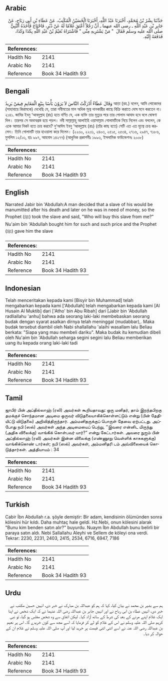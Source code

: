 ## Arabic


<div dir="rtl" lang="ar" style={{fontSize:'larger',backgroundColor:'#f8f9fa',padding:20}}>
حَدَّثَنَا بِشْرُ بْنُ مُحَمَّدٍ، أَخْبَرَنَا عَبْدُ اللَّهِ، أَخْبَرَنَا الْحُسَيْنُ الْمُكْتِبُ، عَنْ عَطَاءِ بْنِ أَبِي رَبَاحٍ، عَنْ جَابِرِ بْنِ عَبْدِ اللَّهِ ـ رضى الله عنهما ـ أَنَّ رَجُلاً أَعْتَقَ غُلاَمًا لَهُ عَنْ دُبُرٍ، فَاحْتَاجَ فَأَخَذَهُ النَّبِيُّ صلى الله عليه وسلم فَقَالَ ‏ "‏ مَنْ يَشْتَرِيهِ مِنِّي ‏"‏ فَاشْتَرَاهُ نُعَيْمُ بْنُ عَبْدِ اللَّهِ بِكَذَا وَكَذَا، فَدَفَعَهُ إِلَيْهِ‏.‏
</div>
<div style={{backgroundColor:'#f8f9fa',padding:20, marginBottom: 10}}><table> <thead> <tr> <th>References:</th> <th></th> </tr> </thead> <tbody><tr><td>Hadith No</td><td>2141</td></tr><tr><td>Arabic No</td><td>2141</td></tr><tr><td>Reference</td><td>Book 34 Hadith 93</td></tr></tbody></table></div>

## Bengali


<div dir="ltr" lang="bn" style={{fontSize:'larger',backgroundColor:'#f8f9fa',padding:20}}>
وَقَالَ عَطَاءٌ أَدْرَكْتُ النَّاسَ لاَ يَرَوْنَ بَأْسًا بِبَيْعِ الْمَغَانِمِ فِيمَنْ يَزِيدُ আতা (রহ.) বলেন, আমি লোকেদের (সাহাবায়ে কিরামকে) দেখেছি যে, তারা গনীমতের মাল অধিক মূল্য দানকারীর কাছে বিক্রি করাতে দোষ মনে করতেন না। ২১৪১. জাবির ইবনু ‘আবদুল্লাহ (রাঃ) হতে বর্ণিত যে, এক ব্যক্তি তার মৃত্যুর পরে তার গোলাম আযাদ হবে বলে ঘোষণা দিল। তারপর সে অভাবগ্রস্ত হয়ে পড়ল। নবী সাল্লাল্লাহু আলাইহি ওয়াসাল্লাম গোলামটিকে নিয়ে নিলেন এবং বললেন, কে একে আমার নিকট হতে ক্রয় করবে? নু‘আঈম ইবনু ‘আবদুল্লাহ (রাঃ) (তাঁর কাছ হতে) সেটি এত এত মূল্যে ক্রয় করলেন। তিনি গোলামটি তার হাওয়ালা করে দিলেন। (২২৩০, ২২৩১, ২৪০৩, ২৫১৫, ২৫৩৪, ২৭১৬, ২৯৪৭, ৭১৮৬, মুসলিম ১২/১৩, হাঃ ৯৯৭, আহমাদ ১৪২৭৭) (আধুনিক প্রকাশনীঃ ১৯৯৩, ইসলামিক ফাউন্ডেশনঃ ২০০৮)
</div>
<div style={{backgroundColor:'#f8f9fa',padding:20, marginBottom: 10}}><table> <thead> <tr> <th>References:</th> <th></th> </tr> </thead> <tbody><tr><td>Hadith No</td><td>2141</td></tr><tr><td>Arabic No</td><td>2141</td></tr><tr><td>Reference</td><td>Book 34 Hadith 93</td></tr></tbody></table></div>

## English


<div dir="ltr" lang="en" style={{fontSize:'larger',backgroundColor:'#f8f9fa',padding:20}}>
Narrated Jabir bin 'Abdullah:A man decided that a slave of his would be manumitted after his death and later on he was in need of money, so the Prophet (ﷺ) took the slave and said, "Who will buy this slave from me?" Nu'aim bin 'Abdullah bought him for such and such price and the Prophet (ﷺ) gave him the slave
</div>
<div style={{backgroundColor:'#f8f9fa',padding:20, marginBottom: 10}}><table> <thead> <tr> <th>References:</th> <th></th> </tr> </thead> <tbody><tr><td>Hadith No</td><td>2141</td></tr><tr><td>Arabic No</td><td>2141</td></tr><tr><td>Reference</td><td>Book 34 Hadith 93</td></tr></tbody></table></div>

## Indonesian


<div dir="ltr" lang="id" style={{fontSize:'larger',backgroundColor:'#f8f9fa',padding:20}}>
Telah menceritakan kepada kami [Bisyir bin Muhammad] telah mengabarkan kepada kami ['Abdullah] telah mengabarkan kepada kami [Al Husain Al Muktib] dari ['Atho' bin Abu Ribah] dari [Jabir bin 'Abdullah radliallahu 'anhu] bahwa ada seorang laki-laki membebaskan seorang budak dengan syarat asalkan dirnya telah meninggal (mudabbar),. Maka budak tersebut diambil oleh Nabi shallallahu 'alaihi wasallam lalu Beliau berkata: "Siapa yang mau membeli dariku". Maka budak itu kemudian dibeli oleh Nu'aim bin 'Abdullah seharga segini segini lalu Beliau memberikan uang itu kepada orang laki-laki tadi
</div>
<div style={{backgroundColor:'#f8f9fa',padding:20, marginBottom: 10}}><table> <thead> <tr> <th>References:</th> <th></th> </tr> </thead> <tbody><tr><td>Hadith No</td><td>2141</td></tr><tr><td>Arabic No</td><td>2141</td></tr><tr><td>Reference</td><td>Book 34 Hadith 93</td></tr></tbody></table></div>

## Tamil


<div dir="ltr" lang="ta" style={{fontSize:'larger',backgroundColor:'#f8f9fa',padding:20}}>
ஜாபிர் பின் அப்தில்லாஹ் (ரலி) அவர்கள் கூறியதாவது: ஒரு மனிதர், தாம் இறந்தபிறகு தமக்குச் சொந்தமான அடிமை ஒருவர் விடுதலையாகிக்கொள்ளட்டும் என்று (பின் தேதியிட்டு விடுதலை) அறிவித்திருந்தார். அம்மனிதருக்குப் பொருள் தேவை ஏற்பட்டது. அப்போது நபி (ஸல்) அவர்கள் அந்த அடிமையைப் பெற்று, ‘‘இவரை என்னிட மிருந்து (அதிக விலைக்கு) வாங்கிக் கொள்பவர் யார்?” என்று கேட்டார்கள். அவரை நுஐம் பின் அப்தில்லாஹ் (ரலி) அவர்கள் இன்ன விலைக்கு (எண்ணூறு வெள்ளிக் காசுகளுக்கு) வாங்கிக்கொண் டார்கள்; நபி (ஸல்) அவர்கள், அம்மனிதரி டம் அவ்விலையைக் கொடுத்தார்கள். அத்தியாயம் : 34
</div>
<div style={{backgroundColor:'#f8f9fa',padding:20, marginBottom: 10}}><table> <thead> <tr> <th>References:</th> <th></th> </tr> </thead> <tbody><tr><td>Hadith No</td><td>2141</td></tr><tr><td>Arabic No</td><td>2141</td></tr><tr><td>Reference</td><td>Book 34 Hadith 93</td></tr></tbody></table></div>

## Turkish


<div dir="ltr" lang="tr" style={{fontSize:'larger',backgroundColor:'#f8f9fa',padding:20}}>
Cabir İbn Abdullah r.a. şöyle demiştir: Bir adam, kendisinin ölümünden sonra kölesini hür kıldı. Daha muhtaç hale geldi. Hz.Nebi, onun kölesini alarak "Bunu kim benden satın alır?" buyurdu. Nuaym İbn Abdullah bunu belirli bir paraya satın aldı. Nebi Sallallahu Aleyhi ve Sellem de köleyi ona verdi. Tekrar: 2230, 2231, 2403, 2415, 2534, 6716, 6947, 7186
</div>
<div style={{backgroundColor:'#f8f9fa',padding:20, marginBottom: 10}}><table> <thead> <tr> <th>References:</th> <th></th> </tr> </thead> <tbody><tr><td>Hadith No</td><td>2141</td></tr><tr><td>Arabic No</td><td>2141</td></tr><tr><td>Reference</td><td>Book 34 Hadith 93</td></tr></tbody></table></div>

## Urdu


<div dir="rtl" lang="ur" style={{fontSize:'larger',backgroundColor:'#f8f9fa',padding:20}}>
ہم سے بشیر بن محمد نے بیان کیا، کہا کہ ہم کو عبداللہ بن مبارک نے خبر دی، انہیں حسین مکتب نے خبر دی، انہیں عطاء بن ابی رباح نے اور انہیں جابر بن عبداللہ رضی اللہ عنہما نے کہ ایک شخص نے اپنا ایک غلام اپنے مرنے کے بعد کی شرط کے ساتھ آزاد کیا۔ لیکن اتفاق سے وہ شخص مفلس ہو گیا، تو نبی کریم صلی اللہ علیہ وسلم نے اس کے غلام کو لے کر فرمایا کہ اسے مجھ سے کون خریدے گا۔ اس پر نعیم بن عبداللہ رضی اللہ عنہ نے اسے اتنی اتنی قیمت پر خرید لیا اور آپ صلی اللہ علیہ وسلم نے غلام ان کے حوالہ کر دیا۔
</div>
<div style={{backgroundColor:'#f8f9fa',padding:20, marginBottom: 10}}><table> <thead> <tr> <th>References:</th> <th></th> </tr> </thead> <tbody><tr><td>Hadith No</td><td>2141</td></tr><tr><td>Arabic No</td><td>2141</td></tr><tr><td>Reference</td><td>Book 34 Hadith 93</td></tr></tbody></table></div>